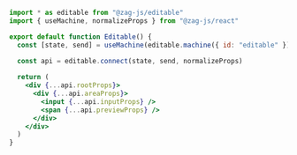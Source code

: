 ```jsx
import * as editable from "@zag-js/editable"
import { useMachine, normalizeProps } from "@zag-js/react"

export default function Editable() {
  const [state, send] = useMachine(editable.machine({ id: "editable" }))
  
  const api = editable.connect(state, send, normalizeProps)

  return (
    <div {...api.rootProps}>
      <div {...api.areaProps}>
        <input {...api.inputProps} />
        <span {...api.previewProps} />
      </div>
    </div>
  )
}
```
